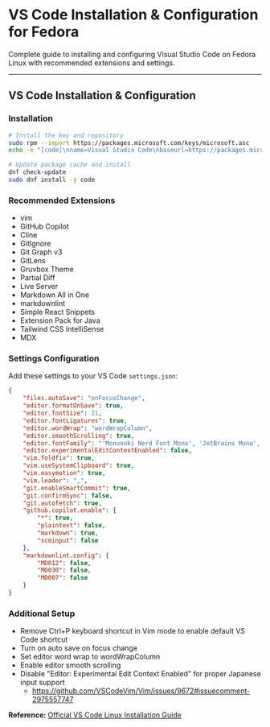 # VS Code Installation & Configuration for Fedora

Complete guide to installing and configuring Visual Studio Code on Fedora Linux with recommended extensions and settings.

---

## VS Code Installation & Configuration

### Installation
```bash
# Install the key and repository
sudo rpm --import https://packages.microsoft.com/keys/microsoft.asc
echo -e "[code]\nname=Visual Studio Code\nbaseurl=https://packages.microsoft.com/yumrepos/vscode\nenabled=1\nautorefresh=1\ntype=rpm-md\ngpgcheck=1\ngpgkey=https://packages.microsoft.com/keys/microsoft.asc" | sudo tee /etc/yum.repos.d/vscode.repo > /dev/null

# Update package cache and install
dnf check-update
sudo dnf install -y code
```

### Recommended Extensions
- vim
- GitHub Copilot
- Cline
- GitIgnore
- Git Graph v3
- GitLens
- Gruvbox Theme
- Partial Diff
- Live Server
- Markdown All in One
- markdownlint
- Simple React Snippets
- Extension Pack for Java
- Tailwind CSS IntelliSense
- MDX

### Settings Configuration
Add these settings to your VS Code `settings.json`:

```json
{
    "files.autoSave": "onFocusChange",
    "editor.formatOnSave": true,
    "editor.fontSize": 21,
    "editor.fontLigatures": true,
    "editor.wordWrap": "wordWrapColumn",
    "editor.smoothScrolling": true,
    "editor.fontFamily": "'Mononoki Nerd Font Mono', 'JetBrains Mono', monospace",
    "editor.experimentalEditContextEnabled": false,
    "vim.foldfix": true,
    "vim.useSystemClipboard": true,
    "vim.easymotion": true,
    "vim.leader": ",",
    "git.enableSmartCommit": true,
    "git.confirmSync": false,
    "git.autofetch": true,
    "github.copilot.enable": {
        "*": true,
        "plaintext": false,
        "markdown": true,
        "scminput": false
    },
    "markdownlint.config": {
        "MD012": false,
        "MD030": false,
        "MD007": false
    }
}
```

### Additional Setup
- Remove Ctrl+P keyboard shortcut in Vim mode to enable default VS Code shortcut
- Turn on auto save on focus change
- Set editor word wrap to wordWrapColumn
- Enable editor smooth scrolling
- Disable "Editor: Experimental Edit Context Enabled" for proper Japanese input support
  - https://github.com/VSCodeVim/Vim/issues/9672#issuecomment-2975557747

**Reference:** [Official VS Code Linux Installation Guide](https://code.visualstudio.com/docs/setup/linux#_rhel-fedora-and-centos-based-distributions)